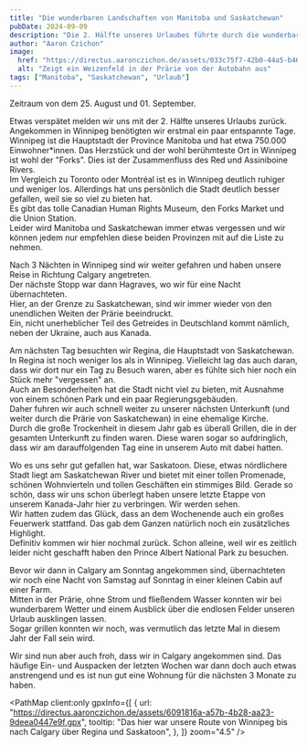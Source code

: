 ```yaml
---
title: "Die wunderbaren Landschaften von Manitoba und Saskatchewan"
pubDate: 2024-09-09
description: "Die 2. Hälfte unseres Urlaubes führte durch die wunderbaren Provinzen Manitoba und Saskatchewan."
author: "Aaron Czichon"
image:
  href: "https://directus.aaronczichon.de/assets/033c75f7-42b0-44a5-b46e-45b8e1426526.jpg?quality=70&width=1600"
  alt: "Zeigt ein Weizenfeld in der Prärie von der Autobahn aus"
tags: ["Manitoba", "Saskatchewan", "Urlaub"]
---
```



Zeitraum von dem 25. August und 01. September.

Etwas verspätet melden wir uns mit der 2. Hälfte unseres Urlaubs zurück.  
Angekommen in Winnipeg benötigten wir erstmal ein paar entspannte Tage.  
Winnipeg ist die Hauptstadt der Province Manitoba und hat etwa 750.000 Einwohner\*innen. Das Herzstück und der wohl berühmteste Ort in Winnipeg ist wohl der "Forks". Dies ist der Zusammenfluss des Red und Assiniboine Rivers.  
Im Vergleich zu Toronto oder Montréal ist es in Winnipeg deutlich ruhiger und weniger los. Allerdings hat uns persönlich die Stadt deutlich besser gefallen, weil sie so viel zu bieten hat.  
Es gibt das tolle Canadian Human Rights Museum, den Forks Market und die Union Station.  
Leider wird Manitoba und Saskatchewan immer etwas vergessen und wir können jedem nur empfehlen diese beiden Provinzen mit auf die Liste zu nehmen.

<DirectusImage assetId="0722c2dc-5fef-412a-99a7-741120addace.jpg" />

Nach 3 Nächten in Winnipeg sind wir weiter gefahren und haben unsere Reise in Richtung Calgary angetreten.  
Der nächste Stopp war dann Hagraves, wo wir für eine Nacht übernachteten.  
Hier, an der Grenze zu Saskatchewan, sind wir immer wieder von den unendlichen Weiten der Prärie beeindruckt.  
Ein, nicht unerheblicher Teil des Getreides in Deutschland kommt nämlich, neben der Ukraine, auch aus Kanada.

Am nächsten Tag besuchten wir Regina, die Hauptstadt von Saskatchewan.  
In Regina ist noch weniger los als in Winnipeg. Vielleicht lag das auch daran, dass wir dort nur ein Tag zu Besuch waren, aber es fühlte sich hier noch ein Stück mehr "vergessen" an.  
Auch an Besonderheiten hat die Stadt nicht viel zu bieten, mit Ausnahme von einem schönen Park und ein paar Regierungsgebäuden.  
Daher fuhren wir auch schnell weiter zu unserer nächsten Unterkunft (und weiter durch die Prärie von Saskatchewan) in eine ehemalige Kirche.  
Durch die große Trockenheit in diesem Jahr gab es überall Grillen, die in der gesamten Unterkunft zu finden waren. Diese waren sogar so aufdringlich, dass wir am darauffolgenden Tag eine in unserem Auto mit dabei hatten.

<DirectusImage assetId="27f9c2ef-70c0-44de-81c7-1d2ca4fa8dcf.jpg" />

Wo es uns sehr gut gefallen hat, war Saskatoon. Diese, etwas nördlichere Stadt liegt am Saskatchewan River und bietet mit einer tollen Promenade, schönen Wohnvierteln und tollen Geschäften ein stimmiges Bild. Gerade so schön, dass wir uns schon überlegt haben unsere letzte Etappe von unserem Kanada-Jahr hier zu verbringen. Wir werden sehen.  
Wir hatten zudem das Glück, dass an dem Wochenende auch ein großes Feuerwerk stattfand. Das gab dem Ganzen natürlich noch ein zusätzliches Highlight.  
Definitiv kommen wir hier nochmal zurück. Schon alleine, weil wir es zeitlich leider nicht geschafft haben den Prince Albert National Park zu besuchen.

<DirectusGallery folderName="37 Manitoba and Saskatchewan" />

Bevor wir dann in Calgary am Sonntag angekommen sind, übernachteten wir noch eine Nacht von Samstag auf Sonntag in einer kleinen Cabin auf einer Farm.  
Mitten in der Prärie, ohne Strom und fließendem Wasser konnten wir bei wunderbarem Wetter und einem Ausblick über die endlosen Felder unseren Urlaub ausklingen lassen.  
Sogar grillen konnten wir noch, was vermutlich das letzte Mal in diesem Jahr der Fall sein wird.

Wir sind nun aber auch froh, dass wir in Calgary angekommen sind. Das häufige Ein- und Auspacken der letzten Wochen war dann doch auch etwas anstrengend und es ist nun gut eine Wohnung für die nächsten 3 Monate zu haben.

<PathMap
  client:only
  gpxInfo={[
    {
      url: "https://directus.aaronczichon.de/assets/6091816a-a57b-4b28-aa23-9deea0447e9f.gpx",
      tooltip:
        "Das hier war unsere Route von Winnipeg bis nach Calgary über Regina und Saskatoon",
    },
  ]}
  zoom="4.5"
/>
